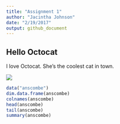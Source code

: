 ```yaml
---
title: "Assignment 1"
author: "Jacintha Johnson"
date: "2/19/2017"
output: github_document
---
```

## Hello Octocat
I love Octocat. She's the coolest cat in town.

![](octocat.png)

```r
data("anscombe")
dim.data.frame(anscombe)
colnames(anscombe)
head(anscombe)
tail(anscombe)
summary(anscombe)
```



